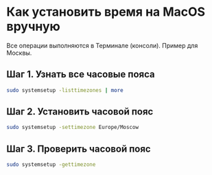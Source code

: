 # Как установить время на MacOS вручную

Все операции выполняются в Терминале (консоли).
Пример для Москвы.

## Шаг 1. Узнать все часовые пояса

```bash
sudo systemsetup -listtimezones | more
```

## Шаг 2. Установить часовой пояс
```bash
sudo systemsetup -settimezone Europe/Moscow
```

## Шаг 3. Проверить часовой пояс

```bash
sudo systemsetup -gettimezone
```